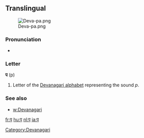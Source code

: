 {{also|ष|ण}}
==Translingual==
[[File:Deva-pa.png|thumb]]

===Pronunciation===
* {{IPA|/pə/}}

===Letter===
'''प''' (p)

#Letter of the [[Devanagari alphabet]] representing the sound ''p''.

===See also===

* [[w:Devanagari]]

[[Category:Devanagari]]

[[fr:प]]
[[hu:प]]
[[nl:प]]
[[ja:प]]